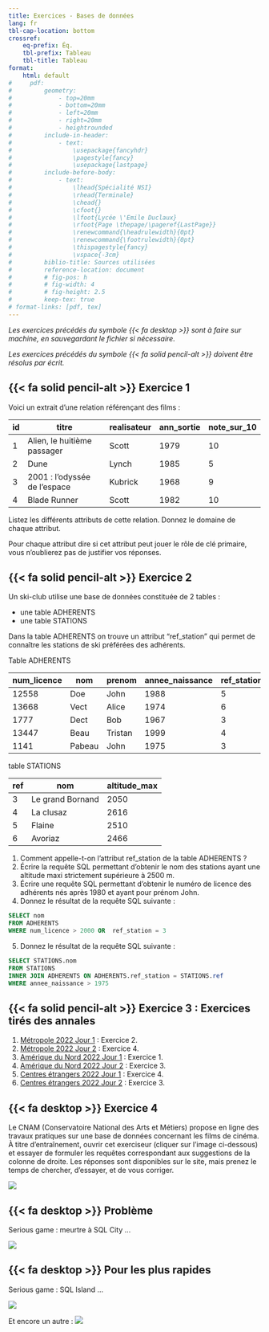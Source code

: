 ---
title: Exercices - Bases de données
lang: fr
tbl-cap-location: bottom
crossref: 
    eq-prefix: Éq.
    tbl-prefix: Tableau
    tbl-title: Tableau
format:
    html: default
#     pdf: 
#         geometry:
#             - top=20mm
#             - bottom=20mm
#             - left=20mm
#             - right=20mm
#             - heightrounded
#         include-in-header:
#             - text:
#                 \usepackage{fancyhdr}
#                 \pagestyle{fancy}
#                 \usepackage{lastpage}
#         include-before-body:
#             - text:
#                 \lhead{Spécialité NSI} 
#                 \rhead{Terminale}
#                 \chead{} 
#                 \cfoot{}
#                 \lfoot{Lycée \'Emile Duclaux}
#                 \rfoot{Page \thepage/\pageref{LastPage}}
#                 \renewcommand{\headrulewidth}{0pt}
#                 \renewcommand{\footrulewidth}{0pt}
#                 \thispagestyle{fancy}
#                 \vspace{-3cm}
#         biblio-title: Sources utilisées
#         reference-location: document
#         # fig-pos: h
#         # fig-width: 4
#         # fig-height: 2.5
#         keep-tex: true
# format-links: [pdf, tex]
---

_Les exercices précédés du symbole {{< fa desktop >}} sont à faire sur machine, en sauvegardant le fichier si nécessaire._

_Les exercices précédés du symbole {{< fa solid pencil-alt >}} doivent être résolus par écrit._


## {{< fa solid pencil-alt >}} Exercice 1

Voici un extrait d'une relation référençant des films :

|id|titre|realisateur|ann_sortie|note_sur_10|
|--- |--- |--- |--- |--- |
|1|Alien, le huitième passager|Scott|1979|10|
|2|Dune|Lynch|1985|5|
|3|2001 : l'odyssée de l'espace|Kubrick|1968|9|
|4|Blade Runner|Scott|1982|10|

Listez les différents attributs de cette relation. Donnez le domaine de chaque attribut.

Pour chaque attribut dire si cet attribut peut jouer le rôle de clé primaire, vous n'oublierez pas de justifier vos réponses.


## {{< fa solid pencil-alt >}} Exercice 2

Un ski-club utilise une base de données constituée de 2 tables :

- une table ADHERENTS
- une table STATIONS 

Dans la table ADHERENTS  on trouve un attribut "ref_station" qui permet de connaître les stations de ski préférées des adhérents.

Table ADHERENTS

| num_licence | nom    | prenom  | annee_naissance | ref_station |
| ----------- | ------ | ------- | --------------- | ----------- |
| 12558       | Doe    | John    | 1988            | 5           |
| 13668       | Vect   | Alice   | 1974            | 6           |
| 1777        | Dect   | Bob     | 1967            | 3           |
| 13447       | Beau   | Tristan | 1999            | 4           |
| 1141        | Pabeau | John    | 1975            | 3           |

table STATIONS

| ref | nom              | altitude_max |
| --- | ---------------- | ------------ |
| 3   | Le grand Bornand | 2050         |
| 4   | La clusaz        | 2616         |
| 5   | Flaine           | 2510         |
| 6   | Avoriaz          | 2466         |

1. Comment appelle-t-on l'attribut ref_station de la table ADHERENTS ?
2. Écrire la requête SQL permettant d'obtenir le nom des stations ayant une altitude maxi strictement supérieure à 2500 m.
3. Écrire une requête SQL permettant d'obtenir le numéro de licence des adhérents nés après 1980 et ayant pour prénom John.
4. Donnez le résultat de la requête SQL suivante :

```sql
SELECT nom 
FROM ADHERENTS 
WHERE num_licence > 2000 OR  ref_station = 3
```
5. Donnez le résultat de la requête SQL suivante :

```sql
SELECT STATIONS.nom
FROM STATIONS
INNER JOIN ADHERENTS ON ADHERENTS.ref_station = STATIONS.ref
WHERE annee_naissance > 1975
```


## {{< fa solid pencil-alt >}} Exercice 3 : Exercices tirés des annales

1. [Métropole 2022 Jour 1](../annales/2022_Metropole_Jour1.pdf){ target=_blank } : Exercice 2.
2. [Métropole 2022 Jour 2](../annales/2022_Metropole_Jour2.pdf){ target=_blank } : Exercice 4.
1. [Amérique du Nord 2022 Jour 1](../annales/2022_AmeriqueDuNord_1.pdf){ target=_blank } : Exercice 1.
1. [Amérique du Nord 2022 Jour 2](../annales/2022_AmeriqueDuNord_2.pdf){ target=_blank } : Exercice 3.
1. [Centres étrangers 2022 Jour 1](../annales/2022_CentresEtrangers_1.pdf){ target=_blank } : Exercice 4.
1. [Centres étrangers 2022 Jour 2](../annales/2022_CentresEtrangers_2.pdf){ target=_blank } : Exercice 3.


## {{< fa desktop >}} Exercice 4

Le CNAM (Conservatoire National des Arts et Métiers) propose en ligne des travaux pratiques sur une base de données concernant les films de cinéma. À titre d'entraînement, ouvrir cet exerciseur (cliquer sur l'image ci-dessous) et essayer de formuler les requêtes correspondant aux suggestions de la colonne de droite. Les réponses sont disponibles sur le site, mais prenez le temps de chercher, d'essayer, et de vous corriger.

[![](CNAM_SQL.png)](https://deptfod.cnam.fr/bd/tp/){ target=_blank }


## {{< fa desktop >}} Problème

Serious game : meurtre à SQL City ...

[![](sql_city.png)](https://mystery.knightlab.com/){ target=_blank }


## {{< fa desktop >}} Pour les plus rapides

Serious game : SQL Island ...

[![](sql_island.png)](https://sql-island.informatik.uni-kl.de/){ target=_blank }

Et encore un autre : [![](sql_noir.png)](https://www.sqlnoir.com/){ target=_blank }

